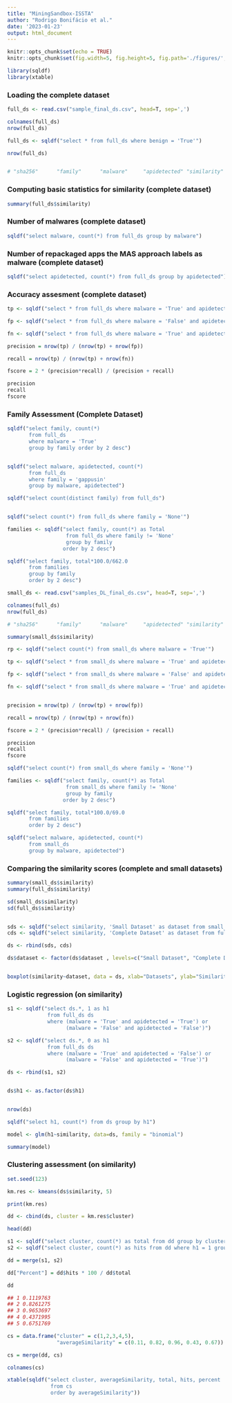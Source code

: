 ```yaml
---
title: "MiningSandbox-ISSTA"
author: "Rodrigo Bonifácio et al."
date: '2023-01-23'
output: html_document
---
```


```r
knitr::opts_chunk$set(echo = TRUE)
knitr::opts_chunk$set(fig.width=5, fig.height=5, fig.path='./figures/', dev=c('png', 'pdf'))

library(sqldf)
library(xtable)
```


### Loading the complete dataset

```r
full_ds <- read.csv("sample_final_ds.csv", head=T, sep=',')

colnames(full_ds)
nrow(full_ds)

full_ds <- sqldf("select * from full_ds where benign = 'True'")

nrow(full_ds)


# "sha256"      "family"      "malware"     "apidetected" "similarity"
```

### Computing basic statistics for similarity (complete dataset)

```r
summary(full_ds$similarity)
```

### Number of malwares (complete dataset)
```r
sqldf("select malware, count(*) from full_ds group by malware")
```

### Number of repackaged apps the MAS approach labels as malware (complete dataset)

```r
sqldf("select apidetected, count(*) from full_ds group by apidetected")
```


### Accuracy assesment (complete dataset)

```r

tp <- sqldf("select * from full_ds where malware = 'True' and apidetected = 'True'" )

fp <- sqldf("select * from full_ds where malware = 'False' and apidetected = 'True'" )

fn <- sqldf("select * from full_ds where malware = 'True' and apidetected = 'False'" )

precision = nrow(tp) / (nrow(tp) + nrow(fp))

recall = nrow(tp) / (nrow(tp) + nrow(fn))

fscore = 2 * (precision*recall) / (precision + recall)

precision
recall
fscore
```

### Family Assessment (Complete Dataset)

```r
sqldf("select family, count(*) 
       from full_ds 
       where malware = 'True' 
       group by family order by 2 desc")


sqldf("select malware, apidetected, count(*) 
       from full_ds 
       where family = 'gappusin'
       group by malware, apidetected")

sqldf("select count(distinct family) from full_ds")


sqldf("select count(*) from full_ds where family = 'None'")

families <- sqldf("select family, count(*) as Total 
                   from full_ds where family != 'None'
                   group by family 
                  order by 2 desc")

sqldf("select family, total*100.0/662.0
       from families 
       group by family
       order by 2 desc")
```

```r
small_ds <- read.csv("samples_DL_final_ds.csv", head=T, sep=',')

colnames(full_ds)
nrow(full_ds)

# "sha256"      "family"      "malware"     "apidetected" "similarity"

summary(small_ds$similarity)

rp <- sqldf("select count(*) from small_ds where malware = 'True'")

tp <- sqldf("select * from small_ds where malware = 'True' and apidetected = 'True'" )

fp <- sqldf("select * from small_ds where malware = 'False' and apidetected = 'True'" )

fn <- sqldf("select * from small_ds where malware = 'True' and apidetected = 'False'" )


precision = nrow(tp) / (nrow(tp) + nrow(fp))

recall = nrow(tp) / (nrow(tp) + nrow(fn))

fscore = 2 * (precision*recall) / (precision + recall)

precision
recall
fscore

sqldf("select count(*) from small_ds where family = 'None'")

families <- sqldf("select family, count(*) as Total 
                   from small_ds where family != 'None'
                   group by family 
                  order by 2 desc")

sqldf("select family, total*100.0/69.0
       from families 
       order by 2 desc")

sqldf("select malware, apidetected, count(*) 
       from small_ds 
       group by malware, apidetected")
```

### Comparing the similarity scores (complete and small datasets)

```r
summary(small_ds$similarity)
summary(full_ds$similarity)

sd(small_ds$similarity)
sd(full_ds$similarity)


sds <- sqldf("select similarity, 'Small Dataset' as dataset from small_ds") 
cds <- sqldf("select similarity, 'Complete Dataset' as dataset from full_ds") 

ds <- rbind(sds, cds)

ds$dataset <- factor(ds$dataset , levels=c("Small Dataset", "Complete Dataset"))


boxplot(similarity~dataset, data = ds, xlab="Datasets", ylab="Similarity Score")
```

### Logistic regression (on similarity)

```r
s1 <- sqldf("select ds.*, 1 as h1 
             from full_ds ds 
             where (malware = 'True' and apidetected = 'True') or 
                   (malware = 'False' and apidetected = 'False')")

s2 <- sqldf("select ds.*, 0 as h1 
             from full_ds ds
             where (malware = 'True' and apidetected = 'False') or 
                   (malware = 'False' and apidetected = 'True')")

ds <- rbind(s1, s2)


ds$h1 <- as.factor(ds$h1)


nrow(ds)

sqldf("select h1, count(*) from ds group by h1")

model <- glm(h1~similarity, data=ds, family = "binomial")

summary(model)
```

### Clustering assessment (on similarity)

```r
set.seed(123)

km.res <- kmeans(ds$similarity, 5)

print(km.res)

dd <- cbind(ds, cluster = km.res$cluster)

head(dd)

s1 <- sqldf("select cluster, count(*) as total from dd group by cluster")
s2 <- sqldf("select cluster, count(*) as hits from dd where h1 = 1 group by cluster")

dd = merge(s1, s2)

dd["Percent"] = dd$hits * 100 / dd$total

dd 

## 1 0.1119763
## 2 0.8261275
## 3 0.9653697
## 4 0.4371995
## 5 0.6751769

cs = data.frame("cluster" = c(1,2,3,4,5), 
                "averageSimilarity" = c(0.11, 0.82, 0.96, 0.43, 0.67))

cs = merge(dd, cs)

colnames(cs)

xtable(sqldf("select cluster, averageSimilarity, total, hits, percent 
              from cs 
              order by averageSimilarity"))

```
